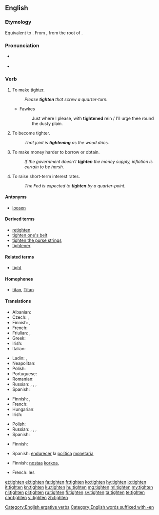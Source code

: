 ==English==

===Etymology===
Equivalent to {{suffix|tight|en|lang=en}}. From {{etyl|ang|en}} {{term|tyhtan|lang=ang}}, from the root of {{m|en|tight}}.

===Pronunciation===
* {{a|UK}} {{IPA|/ˈtaɪ.tən/|lang=en}}
* {{rhymes|aɪtən|lang=en}}

===Verb===
{{en-verb}}

# {{context|transitive|lang=en}} To make [[tight]]er.
#: ''Please '''tighten''' that screw a quarter-turn.''
#* Fawkes
#*: Just where I please, with '''tightened''' rein / I'll urge thee round the dusty plain.
# {{context|intransitive|lang=en}} To become tighter.
#: ''That joint is '''tightening''' as the wood dries.''
# {{context|economics|lang=en}} To make money harder to borrow or obtain.
#: ''If the government doesn't '''tighten''' the money supply, inflation is certain to be harsh.''
# {{context|economics|lang=en}} To raise short-term interest rates.
#: ''The Fed is expected to '''tighten''' by a quarter-point.''

====Antonyms====
* {{sense|make tighter}} [[loosen]]

====Derived terms====
* [[retighten]]
* [[tighten one's belt]]
* [[tighten the purse strings]]
* [[tightener]]

====Related terms====
* [[tight]]

====Homophones====
* [[titan]], [[Titan]]

====Translations====
{{trans-top|to make tighter}}
* Albanian: {{t|sq|shtrëngoj}}
* Czech: {{t|cs|dotáhnout}}, {{t|cs|utáhnout}}
* Finnish: {{t+|fi|kiristää}}, {{t|fi|tiukentaa}}
* French: {{t+|fr|serrer}}
* Friulian: {{t|fur|strenzi}}, {{t|fur|strengi}}
* Greek: {{t+|el|σφίγγω|sc=Grek}}
* Irish: {{t|ga|dlúthaigh}}
* Italian: {{t+|it|stringere}}
{{trans-mid}}
* Ladin: {{t|lld|strenjer}}, {{t|lld|strenje}}
* Neapolitan: {{t|nap|strenge}}
* Polish: {{t+|pl|zacieśniać}}
* Portuguese: {{t+|pt|apertar}}
* Romanian: {{t+|ro|strânge}}
* Russian: {{t+|ru|натя́гивать|impf|sc=Cyrl}}, {{t+|ru|натяну́ть|pf|sc=Cyrl}}, {{t+|ru|затя́гивать|impf|sc=Cyrl}}, {{t+|ru|затяну́ть|pf|sc=Cyrl}}
* Spanish: {{t|es|tensar}}
{{trans-bottom}}

{{trans-top|to become tighter}}
* Finnish: {{t+|fi|kiristyä}}, {{t|fi|tiukentua}}
* French: {{t+|fr|se resserrer}}
* Hungarian: {{t+|hu|feszül}}
* Irish: {{t|ga|dlúthaigh}}
{{trans-mid}}
* Polish: {{t|pl|zacieśniać się}}
* Russian: {{t+|ru|натя́гиваться|impf|sc=Cyrl}}, {{t|ru|натяну́ться|pf|sc=Cyrl}}, {{t+|ru|затя́гиваться|impf|sc=Cyrl}}, {{t+|ru|затяну́ться|pf|sc=Cyrl}}
* Spanish: {{t|es|tensarse}}
{{trans-bottom}}

{{trans-top|to make money harder to obtain}}
* Finnish: {{t+|fi|kiristää}}
{{trans-mid}}
* Spanish: [[endurecer]] la [[política]] [[monetaria]]
{{trans-bottom}}

{{trans-top|to raise interest rate}}
* Finnish: [[nostaa]] [[korko|korkoa]], {{t+|fi|korottaa}}
{{trans-mid}}
* French: {{t+|fr|resserrer}} les {{t+|fr|taux|m}}
{{trans-bottom}}

[[Category:English ergative verbs]]
[[Category:English words suffixed with -en]]

[[et:tighten]]
[[el:tighten]]
[[fa:tighten]]
[[fr:tighten]]
[[ko:tighten]]
[[hy:tighten]]
[[io:tighten]]
[[it:tighten]]
[[kn:tighten]]
[[ku:tighten]]
[[hu:tighten]]
[[mg:tighten]]
[[ml:tighten]]
[[my:tighten]]
[[nl:tighten]]
[[pl:tighten]]
[[ru:tighten]]
[[fi:tighten]]
[[sv:tighten]]
[[ta:tighten]]
[[te:tighten]]
[[chr:tighten]]
[[vi:tighten]]
[[zh:tighten]]